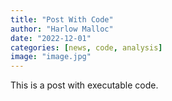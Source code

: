 ```yaml
---
title: "Post With Code"
author: "Harlow Malloc"
date: "2022-12-01"
categories: [news, code, analysis]
image: "image.jpg"
---
```


This is a post with executable code.
